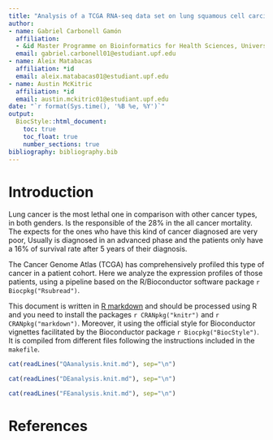```yaml
---
title: "Analysis of a TCGA RNA-seq data set on lung squamous cell carcinoma"
author:
- name: Gabriel Carbonell Gamón
  affiliation:
  - &id Master Programme on Bioinformatics for Health Sciences, Universitat Pompeu Fabra, Barcelona, Spain
  email: gabriel.carbonell01@estudiant.upf.edu
- name: Aleix Matabacas
  affiliation: *id
  email: aleix.matabacas01@estudiant.upf.edu
- name: Austin McKitric
  affiliation: *id
  email: austin.mckitric01@estudiant.upf.edu
date: "`r format(Sys.time(), '%B %e, %Y')`"
output: 
  BiocStyle::html_document:
    toc: true
    toc_float: true
    number_sections: true
bibliography: bibliography.bib
---
```


# Introduction

Lung cancer is the most lethal one in comparison with other cancer types, in both genders. Is the responsible of the 28\% in the all cancer mortality. The expects for the ones who have this kind of cancer diagnosed are very poor, Usually is diagnosed in an advanced phase and the patients only have a 16\% of survival rate after 5 years of their diagnosis.

The Cancer Genome Atlas (TCGA) has comprehensively profiled this type of cancer in a patient cohort. Here we analyze the expression profiles of those
patients, using a pipeline based on the R/Bioconductor software package `r Biocpkg("Rsubread")`.

This document is written in [R markdown](https://rmarkdown.rstudio.com) and
should be processed using R and you need to install the packages
`r CRANpkg("knitr")` and `r CRANpkg("markdown")`. Moreover, it using the official style for Bioconductor vignettes facilitated by the Bioconductor package `r Biocpkg("BiocStyle")`. It is compiled from different files following the instructions included in the `makefile`.


```r
cat(readLines("QAanalysis.knit.md"), sep="\n")
```

```r
cat(readLines("DEanalysis.knit.md"), sep="\n")
```

```r
cat(readLines("FEanalysis.knit.md"), sep="\n")
```

# References
